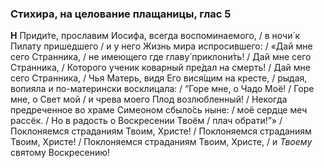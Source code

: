 ### Стихира, на целование плащаницы, глас 5

**Н** Приди́те, прославим Иосифа, всегда воспоминаемого, / в ночи́ к Пилату пришедшего / и у него Жизнь мира испросившего: / «Дай мне сего Странника, / не имеющего где главу́ приклони́ть! / Дай мне сего Странника, / Которого ученик коварный пре́дал на смерть! / Дай мне сего Странника, / Чья Матерь, видя Его вися́щим на кресте, / рыдая, вопияла и по-матерински восклицала: / “Горе мне, о Чадо Моё! / Горе мне, о Свет мой / и чрева моего Плод возлюбленный! / Некогда предреченное во храме Симеоном сбыло́сь ныне: / моё сердце меч рассёк. / Но в радость о Воскресении Твоём / плач обрати!”» / Поклоняемся страданиям Твоим, Христе! / Поклоняемся страданиям Твоим, Христе! / Поклоняемся страданиям Твоим, Христе, / и *Твоему* святому Воскресению!
